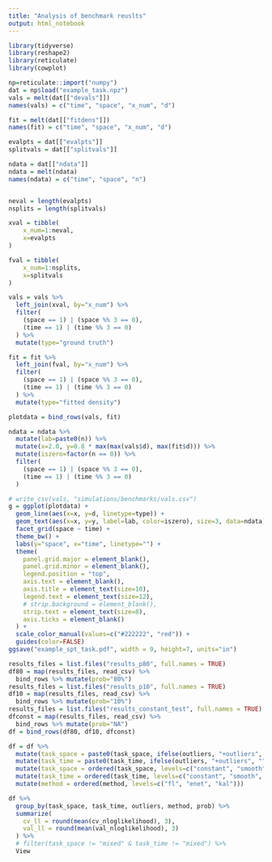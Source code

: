 ```yaml
---
title: "Analysis of benchmark reuslts"
output: html_notebook
---
```


```r
library(tidyverse)
library(reshape2)
library(reticulate)
library(cowplot)

```

```r
np=reticulate::import("numpy")
dat = np$load("example_task.npz")
vals = melt(dat[["devals"]])
names(vals) = c("time", "space", "x_num", "d")

fit = melt(dat[["fitdens"]])
names(fit) = c("time", "space", "x_num", "d")

evalpts = dat[["evalpts"]]
splitvals = dat[["splitvals"]]

ndata = dat[["ndata"]]
ndata = melt(ndata)
names(ndata) = c("time", "space", "n")


neval = length(evalpts)
nsplits = length(splitvals)

xval = tibble(
    x_num=1:neval,
    x=evalpts
)

fval = tibble(
    x_num=1:nsplits,
    x=splitvals
)

vals = vals %>% 
  left_join(xval, by="x_num") %>% 
  filter(
    (space == 1) | (space %% 3 == 0),
    (time == 1) | (time %% 3 == 0)
  ) %>% 
  mutate(type="ground truth")

fit = fit %>% 
  left_join(fval, by="x_num") %>% 
  filter(
    (space == 1) | (space %% 3 == 0),
    (time == 1) | (time %% 3 == 0)
  ) %>% 
  mutate(type="fitted density")

plotdata = bind_rows(vals, fit)

ndata = ndata %>% 
  mutate(lab=paste0(n)) %>% 
  mutate(x=2.0, y=0.8 * max(max(vals$d), max(fit$d))) %>% 
  mutate(iszero=factor(n == 0)) %>% 
  filter(
    (space == 1) | (space %% 3 == 0),
    (time == 1) | (time %% 3 == 0)
  )

# write_csv(vals, "simulations/benchmarks/vals.csv")
g = ggplot(plotdata) +
  geom_line(aes(x=x, y=d, linetype=type)) +
  geom_text(aes(x=x, y=y, label=lab, color=iszero), size=3, data=ndata) +
  facet_grid(space ~ time) + 
  theme_bw() + 
  labs(y="space", x="time", linetype="") +
  theme(
    panel.grid.major = element_blank(),
    panel.grid.minor = element_blank(),
    legend.position = "top",
    axis.text = element_blank(),
    axis.title = element_text(size=10),
    legend.text = element_text(size=12),
    # strip.background = element_blank(),
    strip.text = element_text(size=8),
    axis.ticks = element_blank()
  ) + 
  scale_color_manual(values=c("#222222", "red")) +
  guides(color=FALSE)
ggsave("example_spt_task.pdf", width = 9, height=7, units="in")
```


```r
results_files = list.files("results_p80", full.names = TRUE)
df80 = map(results_files, read_csv) %>%
  bind_rows %>% mutate(prob="80%")
results_files = list.files("results_p10", full.names = TRUE)
df10 = map(results_files, read_csv) %>%
  bind_rows %>% mutate(prob="10%")
results_files = list.files("results_constant_test", full.names = TRUE)
dfconst = map(results_files, read_csv) %>%
  bind_rows %>% mutate(prob="NA")
df = bind_rows(df80, df10, dfconst)
```


```r
df = df %>% 
  mutate(task_space = paste0(task_space, ifelse(outliers, "+outliers", ""))) %>% 
  mutate(task_time = paste0(task_time, ifelse(outliers, "+outliers", ""))) %>% 
  mutate(task_space = ordered(task_space, levels=c("constant", "smooth", "mixed", "mixed+outliers"))) %>% 
  mutate(task_time = ordered(task_time, levels=c("constant", "smooth", "mixed", "mixed+outliers"))) %>% 
  mutate(method = ordered(method, levels=c("fl", "enet", "kal")))
```

```r
df %>% 
  group_by(task_space, task_time, outliers, method, prob) %>%
  summarize(
    cv_ll = round(mean(cv_nloglikelihood), 3),
    val_ll = round(mean(val_nloglikelihood), 3)
  ) %>% 
  # filter(task_space != "mixed" & task_time != "mixed") %>% 
  View
```



<!-- ```{r} -->
<!-- dat = read_csv("benchmarks-results-3.csv") %>%  -->
<!--   mutate(neg_ll = -log(likelihood))  -->
<!-- ``` -->


<!-- Summaries using values -->

<!-- ```{r} -->
<!-- dat %>%  -->
<!--   group_by(task, method) %>%  -->
<!--   summarize(neg_ll_mean = mean(neg_ll), -->
<!--             rmise_mean = mean(rmise), -->
<!--             miae_mean = mean(miae)) -->
<!-- ``` -->

<!-- Summaries using ranks -->

<!-- ```{r} -->
<!-- dat %>%  -->
<!--   group_by(task, experiment) %>%  -->
<!--   mutate(rank_neg_ll = rank(neg_ll), -->
<!--          rank_rmise = rank(rmise), -->
<!--          rank_miae = rank(miae)) %>%  -->
<!--   ungroup() %>%  -->
<!--   group_by(task, method) %>%  -->
<!--   summarize(rank_neg_ll_mean = mean(rank_neg_ll), -->
<!--             rank_rmise_mean = mean(rank_rmise), -->
<!--             rank_miae_mean = mean(rank_miae)) -->
<!-- ``` -->

